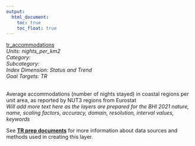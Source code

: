 ```yaml
---
output:
  html_document:
    toc: true
    toc_float: true
---
```


[tr_accommodations](https://github.com/OHI-Baltic/bhi-prep/blob/master/layers/tr_accommodations_bhi2019.csv)\
*Units: nights_per_km2*\
*Category:*\
*Subcategory:*\
*Index Dimension: Status and Trend*\
*Goal Targets: TR*\
<br>

Average accommodations (number of nights stayed) in coastal regions per unit area, as reported by NUT3 regions from Eurostat\
*Will add more text here as the layers are prepared for the BHI 2021*
*nature, name, scaling factors, accuracy, domain, resolution, interval values, keywords*

See [**TR prep documents**](https://github.com/OHI-Baltic/bhi-prep/blob/master/prep/TR/v2021/tr_prep.md) for more information about data sources and methods used in creating this layer.

<br>

